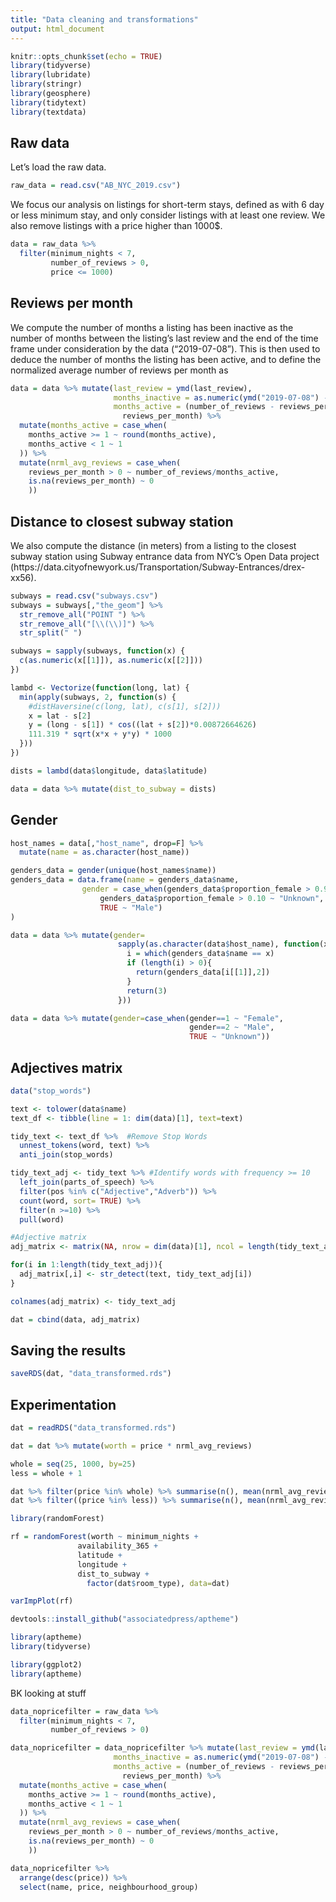 ```yaml
---
title: "Data cleaning and transformations"
output: html_document
---
```


```r
knitr::opts_chunk$set(echo = TRUE)
library(tidyverse)
library(lubridate)
library(stringr)
library(geosphere)
library(tidytext)
library(textdata)
```


## Raw data

Let's load the raw data.

```r
raw_data = read.csv("AB_NYC_2019.csv")
```

We focus our analysis on listings for short-term stays, defined as with 6 day or less minimum stay, and only consider listings with at least one review. We also remove listings with a price higher than 1000$.

```r
data = raw_data %>% 
  filter(minimum_nights < 7, 
         number_of_reviews > 0, 
         price <= 1000)
```

## Reviews per month

We compute the number of months a listing has been inactive as the number of months between the listing's last review and the end of the time frame under consideration by the data ("2019-07-08"). This is then used to deduce the number of months the listing has been active, and to define the normalized average number of reviews per month as 

```r
data = data %>% mutate(last_review = ymd(last_review),
                       months_inactive = as.numeric(ymd("2019-07-08") - last_review)/30.42,
                       months_active = (number_of_reviews - reviews_per_month * months_inactive) / 
                         reviews_per_month) %>% 
  mutate(months_active = case_when(
    months_active >= 1 ~ round(months_active), 
    months_active < 1 ~ 1
  )) %>% 
  mutate(nrml_avg_reviews = case_when(
    reviews_per_month > 0 ~ number_of_reviews/months_active,
    is.na(reviews_per_month) ~ 0
    ))
```

## Distance to closest subway station

We also compute the distance (in meters) from a listing to the closest subway station using Subway entrance data from NYC's Open Data project (https://data.cityofnewyork.us/Transportation/Subway-Entrances/drex-xx56).

```r
subways = read.csv("subways.csv")
subways = subways[,"the_geom"] %>% 
  str_remove_all("POINT ") %>% 
  str_remove_all("[\\(\\)]") %>% 
  str_split(" ")

subways = sapply(subways, function(x) {
  c(as.numeric(x[[1]]), as.numeric(x[[2]]))
})

lambd <- Vectorize(function(long, lat) {
  min(apply(subways, 2, function(s) {
    #distHaversine(c(long, lat), c(s[1], s[2]))
    x = lat - s[2]
    y = (long - s[1]) * cos((lat + s[2])*0.00872664626)  
    111.319 * sqrt(x*x + y*y) * 1000
  }))
})

dists = lambd(data$longitude, data$latitude)

data = data %>% mutate(dist_to_subway = dists)
```


## Gender

```r
host_names = data[,"host_name", drop=F] %>% 
  mutate(name = as.character(host_name))

genders_data = gender(unique(host_names$name))
genders_data = data.frame(name = genders_data$name, 
                gender = case_when(genders_data$proportion_female > 0.90 ~ "Female",
                    genders_data$proportion_female > 0.10 ~ "Unknown",
                    TRUE ~ "Male")
)

data = data %>% mutate(gender=
                        sapply(as.character(data$host_name), function(x) {
                          i = which(genders_data$name == x)
                          if (length(i) > 0){
                            return(genders_data[i[[1]],2])
                          }
                          return(3)
                        }))

data = data %>% mutate(gender=case_when(gender==1 ~ "Female",
                                        gender==2 ~ "Male",
                                        TRUE ~ "Unknown"))
```


## Adjectives matrix

```r
data("stop_words")

text <- tolower(data$name)
text_df <- tibble(line = 1: dim(data)[1], text=text)

tidy_text <- text_df %>%  #Remove Stop Words
  unnest_tokens(word, text) %>%
  anti_join(stop_words)

tidy_text_adj <- tidy_text %>% #Identify words with frequency >= 10
  left_join(parts_of_speech) %>%
  filter(pos %in% c("Adjective","Adverb")) %>%
  count(word, sort= TRUE) %>%
  filter(n >=10) %>%
  pull(word)

#Adjective matrix
adj_matrix <- matrix(NA, nrow = dim(data)[1], ncol = length(tidy_text_adj))

for(i in 1:length(tidy_text_adj)){
  adj_matrix[,i] <- str_detect(text, tidy_text_adj[i])
}

colnames(adj_matrix) <- tidy_text_adj
```

```r
dat = cbind(data, adj_matrix)
```

## Saving the results

```r
saveRDS(dat, "data_transformed.rds")
```



## Experimentation

```r
dat = readRDS("data_transformed.rds")

dat = dat %>% mutate(worth = price * nrml_avg_reviews)
```

```r
whole = seq(25, 1000, by=25)
less = whole + 1

dat %>% filter(price %in% whole) %>% summarise(n(), mean(nrml_avg_reviews))
dat %>% filter((price %in% less)) %>% summarise(n(), mean(nrml_avg_reviews))
```


```r
library(randomForest)

rf = randomForest(worth ~ minimum_nights + 
               availability_365 +
               latitude + 
               longitude +
               dist_to_subway +
                 factor(dat$room_type), data=dat)
```

```r
varImpPlot(rf)
```



```r
devtools::install_github("associatedpress/aptheme")
```

```r
library(aptheme)
library(tidyverse)

library(ggplot2)
library(aptheme)

```


BK looking at stuff
```r
data_nopricefilter = raw_data %>% 
  filter(minimum_nights < 7, 
         number_of_reviews > 0)

data_nopricefilter = data_nopricefilter %>% mutate(last_review = ymd(last_review),
                       months_inactive = as.numeric(ymd("2019-07-08") - last_review)/30.42,
                       months_active = (number_of_reviews - reviews_per_month * months_inactive) / 
                         reviews_per_month) %>% 
  mutate(months_active = case_when(
    months_active >= 1 ~ round(months_active), 
    months_active < 1 ~ 1
  )) %>% 
  mutate(nrml_avg_reviews = case_when(
    reviews_per_month > 0 ~ number_of_reviews/months_active,
    is.na(reviews_per_month) ~ 0
    ))

data_nopricefilter %>% 
  arrange(desc(price)) %>% 
  select(name, price, neighbourhood_group)
```

















